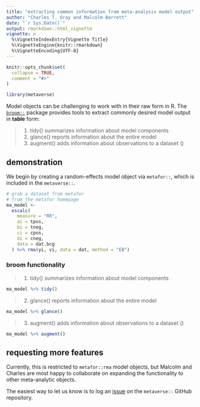 ```yaml
---
title: "extracting common information from meta-analysis model output"
author: "Charles T. Gray and Malcolm Barrett"
date: "`r Sys.Date()`"
output: rmarkdown::html_vignette
vignette: >
  %\VignetteIndexEntry{Vignette Title}
  %\VignetteEngine{knitr::rmarkdown}
  %\VignetteEncoding{UTF-8}
---
```


```r
knitr::opts_chunk$set(
  collapse = TRUE,
  comment = "#>"
)

```

```r
library(metaverse)
```


Model objects can be challenging to work with in their raw form in R. The [`broom::`](https://broom.tidyverse.org/) package provides tools to extract commonly desired model output in **table** form:

> 1. tidy() summarizes information about model components
2. glance() reports information about the entire model
3. augment() adds information about observations to a dataset ()

## demonstration

We begin by creating a random-effects model object via `metafor::`, which is included in the `metaverse::`. 

```r
# grab a dataset from metafor
# from the metafor homepage
ma_model <-
  escalc(
    measure = "RR",
    ai = tpos,
    bi = tneg,
    ci = cpos,
    di = cneg,
    data = dat.bcg
  ) %>% rma(yi, vi, data = dat, method = "EB")

```

### broom functionality

> 1. tidy() summarizes information about model components

```r
ma_model %>% tidy()

```

> 2. glance() reports information about the entire model

```r
ma_model %>% glance()
```

> 3. augment() adds information about observations to a dataset ()

```r
ma_model %>% augment()
```


## requesting more features

Currently, this is restricted to `metafor::rma` model objects, but Malcolm and Charles are most happy to collaborate on expanding the functionality to other meta-analytic objects. 

The easiest way to let us know is to log an [issue](https://github.com/rmetaverse/metaverse/issues) on the `metaverse::` GitHub repository.   
